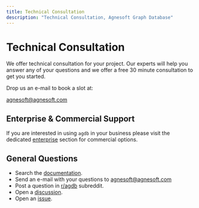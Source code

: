 ```yaml
---
title: Technical Consultation
description: "Technical Consultation, Agnesoft Graph Database"
---
```


# Technical Consultation

We offer technical consultation for your project. Our experts will help you answer any of your questions and we offer a free 30 minute consultation to get you started.

Drop us an e-mail to book a slot at:

[agnesoft@agnesoft.com](mailto:agnesoft@agnesoft.com)

## Enterprise & Commercial Support

If you are interested in using `agdb` in your business please visit the dedicated [enterprise](/enterprise/enterprise) section for commercial options.

## General Questions

-   Search the [documentation](/docs/docs).
-   Send an e-mail with your questions to [agnesoft@agnesoft.com](mailto:agnesoft@agnesoft.com)
-   Post a question in [r/agdb](https://www.reddit.com/r/agdb) subreddit.
-   Open a [discussion](https://github.com/agnesoft/agdb/discussions).
-   Open an [issue](https://github.com/agnesoft/agdb/issues).
